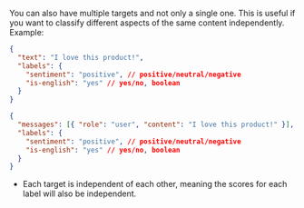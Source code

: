 
You can also have multiple targets and not only a single one. This is useful if you want to classify different aspects of the same content independently. Example:

<Tabs groupId="classification-type">
  <TabItem value="v1/classifications" label="v1/classifications" default>

```json
{
  "text": "I love this product!",
  "labels": {
    "sentiment": "positive", // positive/neutral/negative
    "is-english": "yes" // yes/no, boolean
  }
}
```

  </TabItem>
  <TabItem value="v1/chat/classifications" label="v1/chat/classifications">

```json
{
  "messages": [{ "role": "user", "content": "I love this product!" }],
  "labels": {
    "sentiment": "positive", // positive/neutral/negative
    "is-english": "yes" // yes/no, boolean
  }
}
```

  </TabItem>
</Tabs>

- Each target is independent of each other, meaning the scores for each label will also be independent.